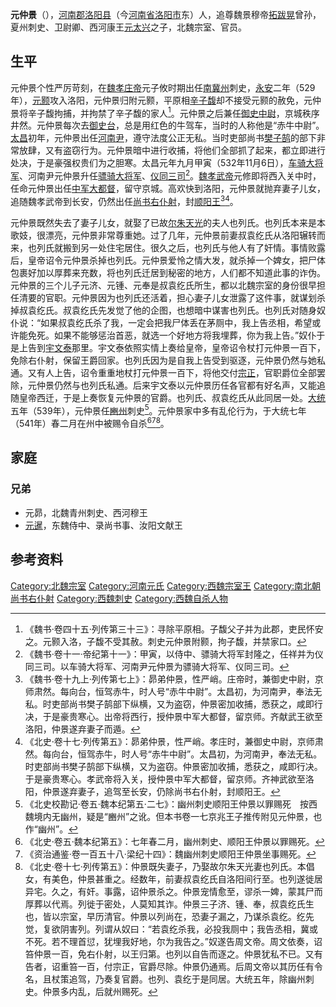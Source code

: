 {{Infobox Biography
| subject_name   = 元仲景
| image_name     = 
| image_size     = 
| image_caption  =
| date_of_birth  = 不詳
| place_of_birth = 南北朝
| date_of_death  = 541年
| place_of_death = [[北魏|北魏]]
| occupation     = [[北魏|北魏]]官员
}}

'''元仲景'''（{{bd|5世紀||541年| |}}），[[河南郡|河南郡]][[洛阳县|洛阳县]]（今[[河南省|河南省]][[洛阳市|洛阳市]]东）人，追尊魏景穆帝[[拓跋晃|拓跋晃]]曾孙，夏州刺史、卫尉卿、西河康王[[元太兴|元太兴]]之子，北魏宗室、官员。

==生平==
元仲景个性严厉苛刻，在[[魏孝庄帝|魏孝庄帝]]元子攸时期出任[[南冀州|南冀州]]刺史，[[永安_(北魏)|永安]]二年（529年），[[元颢|元颢]]攻入洛阳，元仲景归附元颢，平原相[[辛子馥|辛子馥]]却不接受元颢的赦免，元仲景将辛子馥拘捕，并拘禁了辛子馥的家人<ref>《魏书·卷四十五·列传第三十三》：寻除平原相。子馥父子并为此郡，吏民怀安之。元颢入洛，子馥不受其赦。刺史元仲景附颢，拘子馥，并禁家口。</ref>。元仲景之后兼任[[御史中尉|御史中尉]]，京城秩序井然。元仲景每次去[[御史台|御史台]]，总是用红色的牛驾车，当时的人称他是“赤牛中尉”。[[太昌|太昌]]初年，元仲景出任[[河南尹|河南尹]]，遵守法度公正无私。当时吏部尚书[[樊子鹄|樊子鹄]]的部下非常放肆，又有盗窃行为。元仲景暗中进行收捕，将他们全部抓了起来，都立即进行处决，于是豪强权贵们为之胆寒。太昌元年九月甲寅（532年11月6日），[[车骑大将军|车骑大将军]]、河南尹元仲景升任[[骠骑大将军|骠骑大将军]]、[[仪同三司|仪同三司]]<ref>《魏书·卷十一·帝纪第十一》：甲寅，以侍中、骠骑大将军封隆之，任祥并为仪同三司。以车骑大将军、河南尹元仲景为骠骑大将军、仪同三司。</ref>。[[魏孝武帝|魏孝武帝]]元修即将西入关中时，任命元仲景出任[[中军大都督|中军大都督]]，留守京城。高欢快到洛阳，元仲景就抛弃妻子儿女，追随魏孝武帝到长安，仍然出任[[尚书右仆射|尚书右仆射]]，封[[顺阳王|顺阳王]]<ref>《魏书·卷十九上·列传第七上》：昴弟仲景，性严峭。庄帝时，兼御史中尉，京师肃然。每向台，恒驾赤牛，时人号“赤牛中尉”。太昌初，为河南尹，奉法无私。时吏部尚书樊子鹄部下纵横，又为盗窃，仲景密加收捕，悉获之，咸即行决，于是豪贵寒心。出帝将西行，授仲景中军大都督，留京师。齐献武王欲至洛阳，仲景遂弃妻子而遁。</ref><ref>《北史·卷十七·列传第五》：昴弟仲景，性严峭。孝庄时，兼御史中尉，京师肃然。每向台，恒驾赤牛，时人号“赤牛中尉”。太昌初，为河南尹，奉法无私。时吏部尚书樊子鹄部下纵横，又为盗窃。仲景密加收捕，悉获之，咸即行决。于是豪贵寒心。孝武帝将入关，授仲景中军大都督，留京师。齐神武欲至洛阳，仲景遂弃妻子，追驾至长安，仍除尚书右仆射，封顺阳王。</ref>。

元仲景既然失去了妻子儿女，就娶了已故[[尔朱天光|尔朱天光]]的夫人也列氏。也列氏本来是本歌妓，很漂亮，元仲景非常尊重她。过了几年，元仲景前妻叔袁纥氏从洛阳辗转而来，也列氏就搬到另一处住宅居住。很久之后，也列氏与他人有了奸情。事情败露后，皇帝诏令元仲景杀掉也列氏。元仲景爱怜之情大发，就杀掉一个婢女，把尸体包裹好加以厚葬来充数，将也列氏迁居到秘密的地方，人们都不知道此事的诈伪。元仲景的三个儿子元济、元锺、元奉是叔袁纥氏所生，都以北魏宗室的身份很早担任清要的官职。元仲景因为也列氏还活着，担心妻子儿女泄露了这件事，就谋划杀掉叔袁纥氏。叔袁纥氏先发觉了他的企图，也想暗中谋害也列氏。也列氏对随身奴仆说：“如果叔袁纥氏杀了我，一定会把我尸体丢在茅厕中，我上告丞相，希望或许能免死。如果不能够惩治首恶，就选一个好地方将我埋葬，你为我上告。”奴仆于是上告到[[宇文泰|宇文泰]]那里。宇文泰依照实情上奏给皇帝，皇帝诏令杖打元仲景一百下，免除右仆射，保留王爵回家。也列氏因为是自我上告受到驱逐，元仲景仍然与她私通。又有人上告，诏令重重地杖打元仲景一百下，将他交付[[宗正|宗正]]，官职爵位全部罢除，元仲景仍然与也列氏私通。后来宇文泰以元仲景历任各官都有好名声，又能追随皇帝西迁，于是上奏恢复元仲景的官爵。也列氏、叔袁纥氏从此同居一处。[[大统_(西魏)|大统]]五年（539年），元仲景任[[豳州_(西魏)|豳州]]刺史<ref>《北史校勘记·卷五·魏本纪第五·二七》：幽州刺史顺阳王仲景以罪赐死　按西魏境内无幽州，疑是“豳州”之讹。但本书卷一七京兆王子推传附见元仲景，也作“幽州”。</ref>。元仲景家中多有乱伦行为，于大统七年（541年）春二月在州中被赐令自杀<ref>《北史·卷五·魏本纪第五》：七年春二月，幽州刺史、顺阳王仲景以罪赐死。</ref><ref>《资治通鉴·卷一百五十八·梁纪十四》：魏幽州刺史顺阳王仲景坐事赐死。</ref><ref>《北史·卷十七·列传第五》：仲景既失妻子，乃娶故尔朱天光妻也列氏。本倡女，有美色，仲景甚重之。经数年，前妻叔袁纥氏自洛阳间行至。也列遂徙居异宅。久之，有奸。事露，诏仲景杀之。仲景宠情愈至，谬杀一婢，蒙其尸而厚葬以代焉。列徙于密处，人莫知其诈。仲景三子济、锺、奉，叔袁纥氏生也，皆以宗室，早历清官。仲景以列尚在，恐妻子漏之，乃谋杀袁纥。纥先觉，复欲阴害列。列谓从奴曰：“若袁纥杀我，必投我厕中；我告丞相，冀或不死。若不理首愆，犹埋我好地，尔为我告之。”奴遂告周文帝。周文依奏，诏笞仲景一百，免右仆射，以王归第。也列以自告而逐之。仲景犹私不已。又有告者，诏重笞一百，付宗正，官爵尽除。仲景仍通焉。后周文帝以其历任有令名，且杖策追驾，乃奏复官爵。也列、袁纥于是同居。大统五年，除幽州刺史。仲景多内乱，后就州赐死。</ref>。

==家庭==
===兄弟===
*元昴，北魏青州刺史、西河穆王
*[[元暹|元暹]]，东魏侍中、录尚书事、汝阳文献王

==参考资料==
{{reflist}}

[[Category:北魏宗室|Category:北魏宗室]]
[[Category:河南元氏|Category:河南元氏]]
[[Category:西魏宗室王|Category:西魏宗室王]]
[[Category:南北朝尚书右仆射|Category:南北朝尚书右仆射]]
[[Category:西魏刺史|Category:西魏刺史]]
[[Category:西魏自杀人物|Category:西魏自杀人物]]